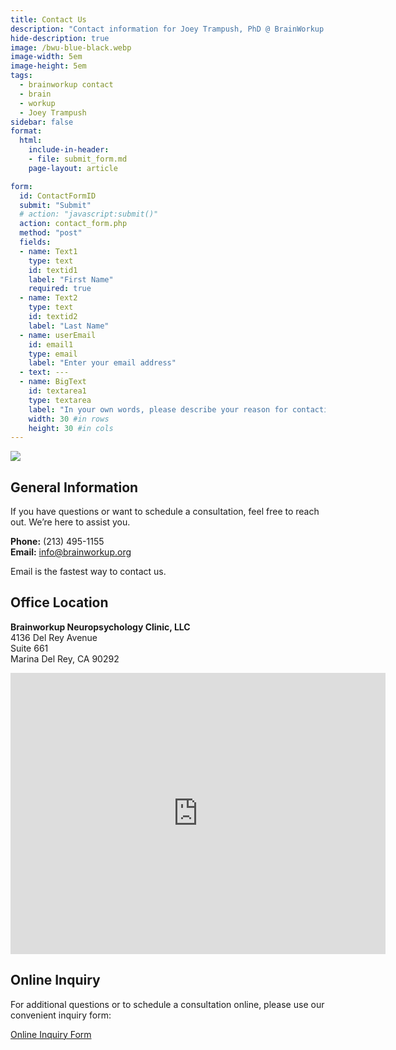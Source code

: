 ```yaml
---
title: Contact Us
description: "Contact information for Joey Trampush, PhD @ BrainWorkup Neuropsychology, LLC."
hide-description: true
image: /bwu-blue-black.webp
image-width: 5em
image-height: 5em
tags:
  - brainworkup contact
  - brain
  - workup
  - Joey Trampush
sidebar: false
format: 
  html:
    include-in-header: 
    - file: submit_form.md
    page-layout: article

form:
  id: ContactFormID
  submit: "Submit"
  # action: "javascript:submit()"
  action: contact_form.php
  method: "post"
  fields:
  - name: Text1
    type: text
    id: textid1
    label: "First Name"
    required: true
  - name: Text2
    type: text
    id: textid2
    label: "Last Name"
  - name: userEmail
    id: email1
    type: email
    label: "Enter your email address"
  - text: ---
  - name: BigText
    id: textarea1
    type: textarea
    label: "In your own words, please describe your reason for contacting us."
    width: 30 #in rows
    height: 30 #in cols
---
```

![](/bwu-blue-black.webp)

## General Information

If you have questions or want to schedule a consultation, feel free to reach out. We're here to assist you.

**Phone:** (213) 495-1155\
**Email:** [info@brainworkup.org](mailto:info@brainworkup.org)

::: {.callout-note}
Email is the fastest way to contact us.
:::

## Office Location

**Brainworkup Neuropsychology Clinic, LLC**\
4136 Del Rey Avenue\
Suite 661\
Marina Del Rey, CA 90292\

<iframe src="https://www.google.com/maps/embed?pb=!1m18!1m12!1m3!1d3305.507752037753!2d-118.44124318478369!3d33.98028588062893!2m3!1f0!2f0!3f0!3m2!1i1024!2i768!4f13.1!3m3!1m2!1s0x80c2ba3713c9d4c7%3A0x7e2b1a2e5f23d79c!2s4136%20Del%20Rey%20Ave%2C%20Marina%20Del%20Rey%2C%20CA%2090292%2C%20USA!5e0!3m2!1sen!2s!4v1662032749326!5m2!1sen!2s" width="600" height="450" style="border:0;" allowfullscreen="" loading="lazy"></iframe>

## Online Inquiry

For additional questions or to schedule a consultation online, please use our convenient inquiry form:

[Online Inquiry Form](https://forms.gle/UNx9qUcihytE63qt5)

<!-- {{< form >}} -->

<!-- #### Form submission

<form name="contact" netlify>
  <p>
    <label>Name <input type="text" name="name" /></label>
  </p>
  <p>
    <label>Email <input type="email" name="email" /></label>
  </p>
  <p>
    <button type="submit">Send</button>
  </p>
</form> -->
